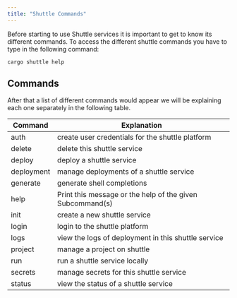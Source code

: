 ```yaml
---
title: "Shuttle Commands"
---
```


Before starting to use Shuttle services it is important to get to know its different commands.
To access the different shuttle commands you have to type in the following command:
```
cargo shuttle help
```

## Commands
After that a list of different commands would appear we will be explaining each one separately in the following table.

| Command    |                      Explanation                          |
|----------  |--------------                                             |
| auth       |  create user credentials for the shuttle platform         |
| delete     |  delete this shuttle service                              |
| deploy     |  deploy a shuttle service                                 |
| deployment |  manage deployments of a shuttle service                  |
| generate   |  generate shell completions                               |
| help       |  Print this message or the help of the given Subcommand(s)|
| init       |  create a new shuttle service                             |
| login      |  login to the shuttle platform                            |
| logs       |  view the logs of deployment in this shuttle service      |
| project    |  manage a project on shuttle                              |
| run        |  run a shuttle service locally                            |
| secrets    |  manage secrets for this shuttle service                  |
| status     |  view the status of a shuttle service                     |
